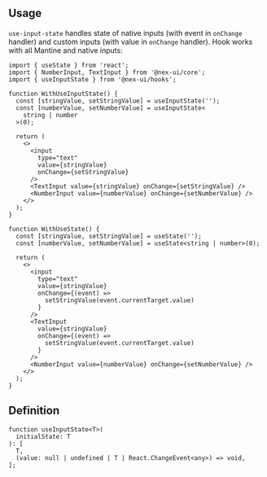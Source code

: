

## Usage

`use-input-state` handles state of native inputs (with event in `onChange` handler) and custom inputs (with value in `onChange` handler).
Hook works with all Mantine and native inputs:

```tsx
import { useState } from 'react';
import { NumberInput, TextInput } from '@nex-ui/core';
import { useInputState } from '@nex-ui/hooks';

function WithUseInputState() {
  const [stringValue, setStringValue] = useInputState('');
  const [numberValue, setNumberValue] = useInputState<
    string | number
  >(0);

  return (
    <>
      <input
        type="text"
        value={stringValue}
        onChange={setStringValue}
      />
      <TextInput value={stringValue} onChange={setStringValue} />
      <NumberInput value={numberValue} onChange={setNumberValue} />
    </>
  );
}

function WithUseState() {
  const [stringValue, setStringValue] = useState('');
  const [numberValue, setNumberValue] = useState<string | number>(0);

  return (
    <>
      <input
        type="text"
        value={stringValue}
        onChange={(event) =>
          setStringValue(event.currentTarget.value)
        }
      />
      <TextInput
        value={stringValue}
        onChange={(event) =>
          setStringValue(event.currentTarget.value)
        }
      />
      <NumberInput value={numberValue} onChange={setNumberValue} />
    </>
  );
}
```

## Definition

```tsx
function useInputState<T>(
  initialState: T
): [
  T,
  (value: null | undefined | T | React.ChangeEvent<any>) => void,
];
```
